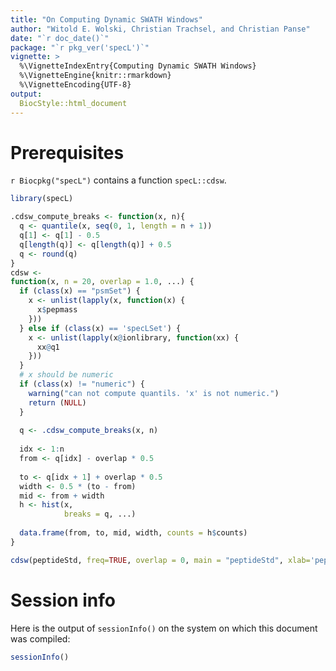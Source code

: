 ```yaml
---
title: "On Computing Dynamic SWATH Windows"
author: "Witold E. Wolski, Christian Trachsel, and Christian Panse"
date: "`r doc_date()`"
package: "`r pkg_ver('specL')`"
vignette: >
  %\VignetteIndexEntry{Computing Dynamic SWATH Windows}
  %\VignetteEngine{knitr::rmarkdown}
  %\VignetteEncoding{UTF-8}
output: 
  BiocStyle::html_document
---
```




# Prerequisites

`r Biocpkg("specL")` contains a function `specL::cdsw`.

```r
library(specL)
```


```r

.cdsw_compute_breaks <- function(x, n){
  q <- quantile(x, seq(0, 1, length = n + 1))
  q[1] <- q[1] - 0.5
  q[length(q)] <- q[length(q)] + 0.5
  q <- round(q)
}
cdsw <-
function(x, n = 20, overlap = 1.0, ...) {
  if (class(x) == "psmSet") {
    x <- unlist(lapply(x, function(x) {
      x$pepmass
    }))
  } else if (class(x) == 'specLSet') {
    x <- unlist(lapply(x@ionlibrary, function(xx) {
      xx@q1
    }))
  }
  # x should be numeric
  if (class(x) != "numeric") {
    warning("can not compute quantils. 'x' is not numeric.")
    return (NULL)
  }
  
  q <- .cdsw_compute_breaks(x, n)
  
  idx <- 1:n
  from <- q[idx] - overlap * 0.5
  
  to <- q[idx + 1] + overlap * 0.5
  width <- 0.5 * (to - from)
  mid <- from + width
  h <- hist(x,
            breaks = q, ...)
  
  data.frame(from, to, mid, width, counts = h$counts)
}
```

```r
cdsw(peptideStd, freq=TRUE, overlap = 0, main = "peptideStd", xlab='pepmass')
```



# Session info

Here is the output of `sessionInfo()` on the system on which this
document was compiled:

```r
sessionInfo()
```

